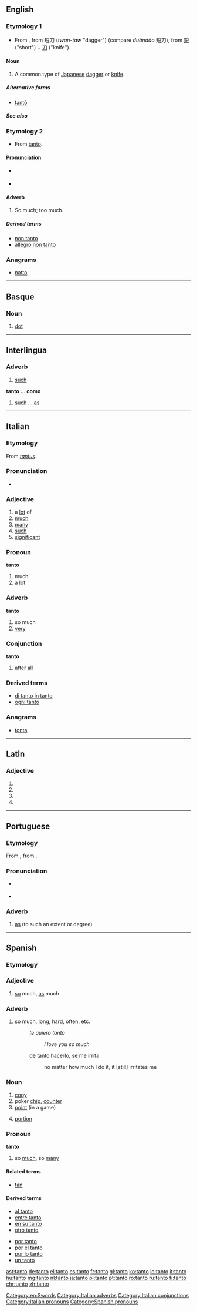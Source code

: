 {{also|tantō}}
==English==

===Etymology 1===
* From {{etyl|ja|en}} {{term|短刀|tr=tantō </i>たんとう<i>|lang=ja}}, from {{etyl|ltc|en}} 短刀 (''twán-taw'' "dagger") (compare {{cmn}} ''duǎndāo'' 短刀), from [[短]] ("short") + [[刀]] ("knife").

====Noun====
{{en-noun}}

# A common type of [[Japanese]] [[dagger]] or [[knife]]. {{alternative spelling of|tantō}}

=====Alternative forms=====
* [[tantō]]

=====See also=====
{{projectlinks|pedia|page1=Tantō}}

===Etymology 2===
* From {{etyl|it|en}} [[#Italian|tanto]].

====Pronunciation====
* {{a|US}} {{IPA|/ˈtɑntoʊ/}}
* {{a|UK}} {{IPA|/ˈtɑntəʊ/}}

====Adverb====
{{en-adv|-}}

# {{context|music|lang=en}} So much; too much.

=====Derived terms=====
* [[non tanto]]
* [[allegro non tanto]]

===Anagrams===
* [[natto#English|natto]]

[[Category:en:Swords]]

----

==Basque==

===Noun===
{{eu-noun}}

# [[dot]]

----

==Interlingua==

===Adverb===
{{head|ia|adverb}}

# [[such]]

'''tanto ... como'''

# [[such]] ... [[as]]

----

==Italian==

===Etymology===
From {{etyl|la|it}} ''[[tantus]]''.

===Pronunciation===
* {{audio|It-tanto.ogg|Audio}}

===Adjective===
{{it-adj|tant}}

# a [[lot]] of
# [[much]]
# [[many]]
# [[such]]
# [[significant]]

===Pronoun===
'''tanto'''

# much
# a lot

===Adverb===
'''tanto'''

# so much
# [[very]]

===Conjunction===
'''tanto'''

# [[after all]]

===Derived terms===
* [[di tanto in tanto]]
* [[ogni tanto]]

===Anagrams===
* [[tonta#Italian|tonta]]

[[Category:Italian adverbs]]
[[Category:Italian conjunctions]]
[[Category:Italian pronouns]]

----

==Latin==

===Adjective===
{{la-adj-form|tantō}}

# {{inflection of|tantus||dat|m|s|lang=la}}
# {{inflection of|tantus||dat|n|s|lang=la}}
# {{inflection of|tantus||abl|m|s|lang=la}}
# {{inflection of|tantus||abl|n|s|lang=la}}

----

==Portuguese==

===Etymology===
From {{etyl|roa-opt|pt}} {{term|tanto|lang=roa-opt}}, from {{etyl|la|pt}} {{term|tantus|lang=la}}.

===Pronunciation===
* {{a|PT}} {{IPA|/ˈtɐ̃.tu/|lang=pt}}
* {{hyphenation|tan|to|lang=pt}}

===Adverb===
{{pt-adv|-}}

# [[as]] (to such an extent or degree)

----

==Spanish==

===Etymology===
{{etyl|la|es}} {{term|tantus|lang=es}}

===Adjective===
{{es-adj|f=tanta}}

# [[so]] much, [[as]] much

===Adverb===
{{es-adv}}

# [[so]] much, long, hard, often, etc.
#: ''te quiero tanto''
#:: ''I love you so much''
#: de tanto hacerlo, se me irrita
#:: no matter how much I do it, it [still] irritates me

===Noun===
{{es-noun|m}}

# [[copy]]
# poker [[chip]], [[counter]]
# [[point]] (in a game)
# {{context|Latin America|lang=es}} [[portion]]

===Pronoun===
'''tanto'''

# so [[much]], so [[many]]

====Related terms====
* [[tan]]

====Derived terms====
{{top2}}
* [[al tanto]]
* [[entre tanto]]
* [[en su tanto]]
* [[otro tanto]]
{{mid2}}
* [[por tanto]]
* [[por el tanto]]
* [[por lo tanto]]
* [[un tanto]]
{{bottom}}

[[Category:Spanish pronouns]]

[[ast:tanto]]
[[de:tanto]]
[[el:tanto]]
[[es:tanto]]
[[fr:tanto]]
[[gl:tanto]]
[[ko:tanto]]
[[io:tanto]]
[[it:tanto]]
[[hu:tanto]]
[[mg:tanto]]
[[nl:tanto]]
[[ja:tanto]]
[[pl:tanto]]
[[pt:tanto]]
[[ro:tanto]]
[[ru:tanto]]
[[fi:tanto]]
[[chr:tanto]]
[[zh:tanto]]